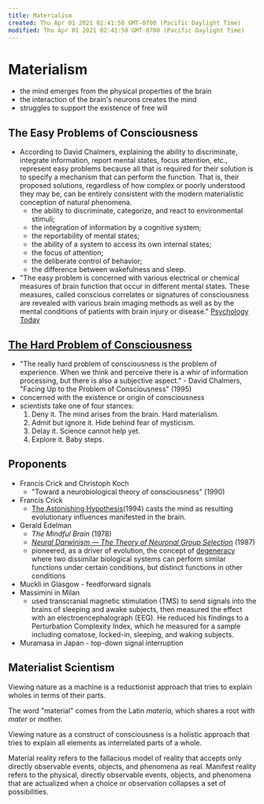 ```yaml
---
title: Materialism
created: Thu Apr 01 2021 02:41:50 GMT-0700 (Pacific Daylight Time)
modified: Thu Apr 01 2021 02:41:50 GMT-0700 (Pacific Daylight Time)
---
```


# Materialism

- the mind emerges from the physical properties of the brain
- the interaction of the brain's neurons creates the mind
- struggles to support the existence of free will

## The Easy Problems of Consciousness

- According to David Chalmers, explaining the ability to discriminate, integrate information, report mental states, focus attention, etc., represent easy problems because all that is required for their solution is to specify a mechanism that can perform the function. That is, their proposed solutions, regardless of how complex or poorly understood they may be, can be entirely consistent with the modern materialistic conception of natural phenomena.
	- the ability to discriminate, categorize, and react to environmental stimuli;
	- the integration of information by a cognitive system;
	- the reportability of mental states;
	- the ability of a system to access its own internal states;
	- the focus of attention;
	- the deliberate control of behavior;
	- the difference between wakefulness and sleep.
- "The easy problem is concerned with various electrical or chemical measures of brain function that occur in different mental states. These measures, called conscious correlates or signatures of consciousness are revealed with various brain imaging methods as well as by the mental conditions of patients with brain injury or disease." [Psychology Today](https://www.psychologytoday.com/us/blog/the-new-science-consciousness/201703/brain-dynamic-patterns-and-the-mind)

## [The Hard Problem of Consciousness](https://www.wikiwand.com/en/Hard_problem_of_consciousness)

- "The really hard problem of consciousness is the problem of experience. When we think and perceive there is a whir of information processing, but there is also a subjective aspect." - David Chalmers, "Facing Up to the Problem of Consciousness" (1995)
- concerned with the existence or origin of consciousness
- scientists take one of four stances:
	1. Deny it. The mind arises from the brain. Hard materialism.
	2. Admit but ignore it. Hide behind fear of mysticism.
	3. Delay it. Science cannot help yet.
	4. Explore it. Baby steps.

## Proponents

- Francis Crick and Christoph Koch
	- "Toward a neurobiological theory of consciousness" (1990)
- Francis Crick
	- [The Astonishing Hypothesis](https://www.wikiwand.com/en/The_Astonishing_Hypothesis)(1994) casts the mind as resulting evolutionary influences manifested in the brain.
- Gerald Edelman
	- *The Mindful Brain* (1978)
	- *[Neural Darwinism — The Theory of Neuronal Group Selection](https://www.wikiwand.com/en/Neural_Darwinism)* (1987)
	- pioneered, as a driver of evolution, the concept of [degeneracy](https://www.wikiwand.com/en/Degeneracy_(biology)) where two dissimilar biological systems can perform similar functions under certain conditions, but distinct functions in other conditions
- Muckli in Glasgow - feedforward signals
- Massimini in Milan
	- used transcranial magnetic stimulation (TMS) to send signals into the brains of sleeping and awake subjects, then measured the effect with an electroencephalograph (EEG). He reduced his findings to a Perturbation Complexity Index, which he measured for a sample including comatose, locked-in, sleeping, and waking subjects.
- Muramasa in Japan - top-down signal interruption

## Materialist Scientism

Viewing nature as a machine is a reductionist approach that tries to explain wholes in terms of their parts.

The word "material" comes from the Latin *materia*, which shares a root with *mater* or mother.

Viewing nature as a construct of consciousness is a holistic approach that tries to explain all elements as interrelated parts of a whole.

Material reality refers to the fallacious model of reality that accepts only directly observable events, objects, and phenomena as real. Manifest reality refers to the physical, directly observable events, objects, and phenomena that are actualized when a choice or observation collapses a set of possibilities.
